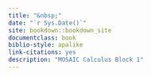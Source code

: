 ```yaml
--- 
title: "&nbsp;"
date: "`r Sys.Date()`"
site: bookdown::bookdown_site
documentclass: book
biblio-style: apalike
link-citations: yes
description: "MOSAIC Calculus Block 1"
---
```












